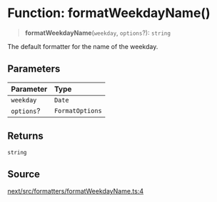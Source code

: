 # Function: formatWeekdayName()

> **formatWeekdayName**(`weekday`, `options`?): `string`

The default formatter for the name of the weekday.

## Parameters

| Parameter | Type |
| :------ | :------ |
| `weekday` | `Date` |
| `options`? | `FormatOptions` |

## Returns

`string`

## Source

[next/src/formatters/formatWeekdayName.ts:4](https://github.com/gpbl/react-day-picker/blob/86f49ff11/next/src/formatters/formatWeekdayName.ts#L4)
